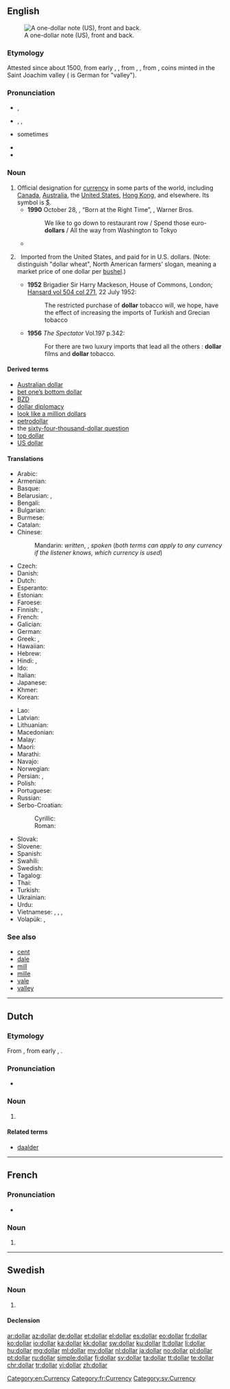 {{also|Dollar}}
==English==
[[Image:US Silvercert1.jpg|thumb|right|A one-dollar note (US), front and back.]]

===Etymology===
Attested since about 1500, from early {{etyl|nl|en}} {{term|daler|lang=nl}}, {{term|daalder|lang=nl}}, from {{etyl|de|en}} {{term|Taler|lang=de}}, {{term|Thaler|lang=de||dollar}}, from {{term|Sankt Joachimsthaler||lang=de}}, coins minted in the Saint Joachim valley ({{term|Tal||lang=de}} is German for "valley").

===Pronunciation===
* {{a|UK}} {{IPA|/ˈdɒlə/}}, {{X-SAMPA|/"dQl@/}}
* {{a|US}} {{enPR|dälʹər}}, {{IPA|/ˈdɑlɚ/}}, {{X-SAMPA|/"dAl@`/}}
* {{a|Canada}} sometimes {{a|US}} {{IPA|/dɔlɚ/}}
* {{audio|En-us-dollar.ogg|Audio (US)}}
* {{rhymes|ɒlə(r)}}

===Noun===
{{en-noun}}

# Official designation for [[currency]] in some parts of the world, including [[Canada]], [[Australia]], the [[United States]], [[Hong Kong]], and elsewhere. Its symbol is [[$]].
#* '''1990''' October 28, {{w|Paul Simon}}, “Born at the Right Time”, ''{{w|The Rhythm of the Saints}}'', Warner Bros.
#*: We like to go down to restaurant row / Spend those euro-'''dollars''' / All the way from Washington to Tokyo
#*{{quote-magazine|title=Towards the end of poverty
|date=2013-06-01|volume=407|issue=8838|page=11|magazine={{w|The Economist}}
|url=http://www.economist.com/news/leaders/21578665-nearly-1-billion-people-have-been-taken-out-extreme-poverty-20-years-world-should-aim
|passage=But poverty’s scourge is fiercest below $1.25 (the average of the 15 poorest countries’ own poverty lines, measured in 2005 '''dollars''' and adjusted for differences in purchasing power): people below that level live lives that are poor, nasty, brutish and short.}}
# {{context|attributive|historical|lang=en}}&nbsp; Imported from the United States, and paid for in U.S. dollars. (Note: distinguish "dollar wheat", North American farmers' slogan, meaning a market price of one dollar per [[bushel]].)
#*'''1952''' Brigadier Sir Harry Mackeson, House of Commons, London; [http://hansard.millbanksystems.com/commons/1952/jul/22/tobacco-non-dollar-purchases#S5CV0504P0_19520722_HOC_202 Hansard vol 504 col 271], 22 July 1952:
#*:The restricted purchase of '''dollar''' tobacco will, we hope, have the effect of increasing the imports of Turkish and Grecian tobacco
#*'''1956''' ''The Spectator'' Vol.197 p.342:
#*:For there are two luxury imports that lead all the others : '''dollar''' films and '''dollar''' tobacco.

====Derived terms====
* [[Australian dollar]]
* [[bet one’s bottom dollar]]
* [[BZD]]
* [[dollar diplomacy]]
* [[look like a million dollars]]
* [[petrodollar]]
* the [[sixty-four-thousand-dollar question]]
* [[top dollar]]
* [[US dollar]]

====Translations====
{{trans-top|designation for specific currency}}
* Arabic: {{t-|ar|دولار|m|tr=dulaar}}
* Armenian: {{t-|hy|դոլար|tr=dolar}}
* Basque: {{t+|eu|dolar}}
* Belarusian: {{t-|be|долар|m|tr=dólar}}, {{t-|be|даляр|m|tr=daljár}} {{qualifier|Taraškievica}}
* Bengali: {{t-|bn|ডলার|tr=ḍôlar|sc=Beng}}
* Bulgarian: {{t-|bg|долар|m|tr=dólar}}
* Burmese: {{t+|my|ဒေါ်လာ|tr=do-la|sc=Mymr}}
* Catalan: {{t+|ca|dòlar|m}}
* Chinese:
*: Mandarin: {{t-|cmn|元|tr=[[yuán]]|sc=Hani}} ''written'', {{t-|cmn|塊|sc=Hani}}, {{t-|cmn|块|tr=[[kuài]]|sc=Hani}} ''spoken'' (''both terms can apply to any currency if the listener knows, which currency is used'')
* Czech: {{t+|cs|dolar|m}}
* Danish: {{t-|da|dollar|c}}
* Dutch: {{t+|nl|dollar|m}}
* Esperanto: {{t-|eo|dolaro}}
* Estonian: {{t+|et|dollar}}
* Faroese: {{t-|fo|dollari|m}}
* Finnish: {{t+|fi|dollari}}, {{t+|fi|taala}} {{qualifier|colloquial}}
* French: {{t+|fr|dollar|m}}
* Galician: {{t|gl|dólar|m}}
* German: {{t+|de|Dollar|m}}
* Greek: {{t+|el|δολλάριο|n|tr=dollário}}, {{t+|el|δολάριο|n|tr=dolário}}
* Hawaiian: {{tø|haw|kālā}}
* Hebrew: {{t+|he|דולר|tr=dolar}}
* Hindi: {{t-|hi|डॉलर|tr=ḍolar}}, {{t-|hi|डौलर|tr=ḍaular}}
* Ido: {{t|io|dolaro}}
* Italian: {{t+|it|dollaro|m}}
* Japanese: {{t+|ja|ドル|tr=doru}}
* Khmer: {{t+|km|ដុល្លារ|tr=dollaa|sc=Khmr}}
* Korean: {{t+|ko|달러|tr=dalleo|sc=Hang}}
{{trans-mid}}
* Lao: {{t-|lo|ໂດລາ|sc=Laoo}}
* Latvian: {{t-|lv|dolārs|m}}
* Lithuanian: {{t-|lt|doleris|m}}
* Macedonian: {{t-|mk|долар|m|tr=dólar}}
* Malay: {{t|ms|dloar}}
* Maori: {{t-|mi|tāra}}
* Marathi: {{t-|mr|डॉलर|m|tr=ḍǒlara|sc=Deva}}
* Navajo: {{tø|nv|béeso}}
* Norwegian: {{t+|no|dollar|m}}
* Persian: {{t+|fa|دلار|tr=dolâr}}, {{t|fa|دالر|tr=dâler|sc=fa-Arab}} {{qualifier|Dari}}
* Polish: {{t+|pl|dolar|m}}
* Portuguese: {{t+|pt|dólar|m}}
* Russian: {{t+|ru|доллар|m|tr=dóllar}}
* Serbo-Croatian:
*: Cyrillic: {{t-|sh|долар|m}}
*: Roman: {{t-|sh|dolar|m}}
* Slovak: {{t-|sk|dolár|m}}
* Slovene: {{t+|sl|dolar|m}}
* Spanish: {{t+|es|dólar|m}}
* Swahili: {{t+|sw|dola}}
* Swedish: {{t+|sv|dollar|c}}
* Tagalog: {{t-|tl|dolyar}}
* Thai: {{t+|th|ดอลลาร์|tr=don-lâa}}
* Turkish: {{t+|tr|dolar}}
* Ukrainian: {{t-|uk|долар|m|tr=dólar}}
* Urdu: {{t-|ur|ڈالر}}
* Vietnamese: {{t+|vi|đồng}}, {{t+|vi|đô la}}, {{t-|vi|đô-la}}, {{qualifier|US dollar}} {{t-|vi|đồng Mỹ}}
* Volapük: {{t+|vo|dolar}}, {{qualifier|older term}} {{t-|vo|doab}}
{{trans-bottom}}

===See also===
* [[cent]]
* [[dale]]
* [[mill]]
* [[mille]]
* [[vale]]
* [[valley]]

[[Category:en:Currency]]

----

==Dutch==

===Etymology===
From {{etyl|en|nl}} {{term|dollar|lang=en}}, from early {{etyl|nl|nl}} {{term|daler|lang=nl}}, {{term|daalder|lang=nl}}.

===Pronunciation===
* {{IPA|/ˈdɔlɑr/|lang=nl}}

===Noun===
{{nl-noun|m|dollars|dollartje}}

# {{l/en|dollar}}

====Related terms====
* [[daalder]]

----

==French==

===Pronunciation===
* {{audio|Fr-dollar.ogg|Audio}}

===Noun===
{{fr-noun|m}}

# {{l/en|dollar}}

[[Category:fr:Currency]]

----

==Swedish==

===Noun===
{{sv-noun|c}}

# {{l/en|dollar}}

====Declension====
{{sv-noun-irreg-c|2=dollarn|3=dollar|4=dollarna}}

[[Category:sv:Currency]]

[[ar:dollar]]
[[az:dollar]]
[[de:dollar]]
[[et:dollar]]
[[el:dollar]]
[[es:dollar]]
[[eo:dollar]]
[[fr:dollar]]
[[ko:dollar]]
[[io:dollar]]
[[ka:dollar]]
[[kk:dollar]]
[[sw:dollar]]
[[ku:dollar]]
[[lt:dollar]]
[[li:dollar]]
[[hu:dollar]]
[[mg:dollar]]
[[ml:dollar]]
[[my:dollar]]
[[nl:dollar]]
[[ja:dollar]]
[[no:dollar]]
[[pl:dollar]]
[[pt:dollar]]
[[ru:dollar]]
[[simple:dollar]]
[[fi:dollar]]
[[sv:dollar]]
[[ta:dollar]]
[[tt:dollar]]
[[te:dollar]]
[[chr:dollar]]
[[tr:dollar]]
[[vi:dollar]]
[[zh:dollar]]